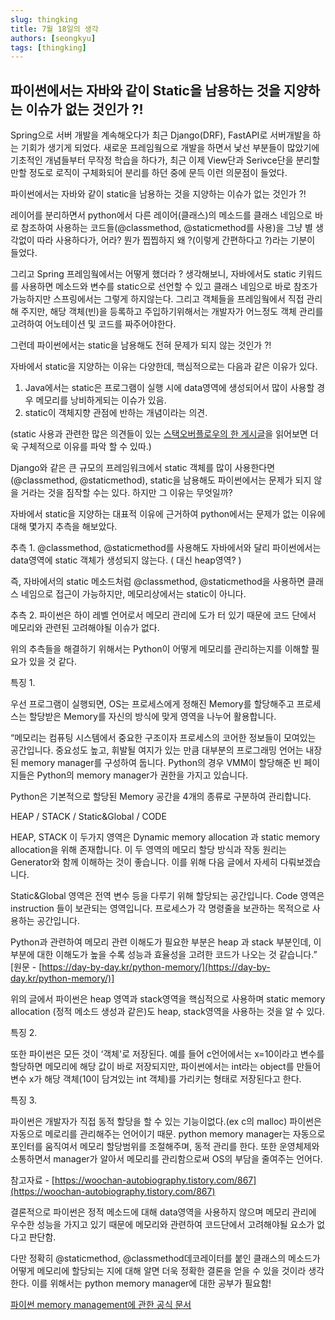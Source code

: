 ```yaml
---
slug: thingking
title: 7월 18일의 생각
authors: [seongkyu]
tags: [thingking]
---
```


## 파이썬에서는 자바와 같이 Static을 남용하는 것을 지양하는 이슈가 없는 것인가 ?!

Spring으로 서버 개발을 계속해오다가 최근 Django(DRF), FastAPI로 서버개발을 하는 기회가 생기게 되었다. 새로운 프레임웤으로 개발을 하면서 낯선 부분들이 많았기에 기초적인 개념들부터 무작정 학습을 하다가, 최근 이제 View단과 Serivce단을 분리할만할 정도로 로직이 구체화되어 분리를 하던 중에 문득 이런 의문점이 들었다.

파이썬에서는 자바와 같이 static을 남용하는 것을 지양하는 이슈가 없는 것인가 ?!

레이어를 분리하면서 python에서 다른 레이어(클래스)의 메소드를 클래스 네임으로 바로 참조하여 사용하는 코드들(@classmethod, @staticmethod를 사용)을 그냥 별 생각없이 따라 사용하다가, 어라? 뭔가 찝찝하지 왜 ?(이렇게 간편하다고 ?)라는 기분이 들었다.

그리고 Spring 프레임웤에서는 어떻게 했더라 ? 생각해보니, 자바에서도 static 키워드를 사용하면 메소드와 변수를 static으로 선언할 수 있고 클래스 네임으로 바로 참조가 가능하지만 스프링에서는 그렇게 하지않는다. 그리고 객체들을 프레임웤에서 직접 관리해 주지만, 해당 객체(빈)을 등록하고 주입하기위해서는 개발자가 어느정도 객체 관리를 고려하여 어노테이션 및 코드를 짜주어야한다.

그런데 파이썬에서는 static을 남용해도 전혀 문제가 되지 않는 것인가 ?!

자바에서 static을 지양하는 이유는 다양한데,  핵심적으로는 다음과 같은 이유가 있다.

1. Java에서는 static은 프로그램이 실행 시에 data영역에 생성되어서 많이 사용할 경우 메모리를 낭비하게되는 이슈가 있음.
2. static이 객체지향 관점에 반하는 개념이라는 의견.

(static 사용과 관련한 많은 의견들이 있는 [스택오버플로우의 한 게시글](https://stackoverflow.com/questions/7026507/why-are-static-variables-considered-evil%22)을 읽어보면 더욱 구체적으로 이유를 파악 할 수 있따.)

Django와 같은 큰 규모의 프레임워크에서 static 객체를 많이 사용한다면(@classmethod, @staticmethod), static을 남용해도 파이썬에서는 문제가 되지 않을 거라는 것을 짐작할 수는 있다. 하지만 그 이유는 무엇일까?

자바에서 static을 지양하는 대표적 이유에 근거하여 python에서는 문제가 없는 이유에 대해 몇가지 추측을 해보았다.

추측 1. @classmethod, @staticmethod를 사용해도 자바에서와 달리 파이썬에서는 data영역에 static 객체가 생성되지 않는다. ( 대신 heap영역? )

즉, 자바에서의 static 메소드처럼 @classmethod, @staticmethod을 사용하면 클래스 네임으로 접근이 가능하지만, 메모리상에서는 static이 아니다.

추측 2.  파이썬은 하이 레벨 언어로서 메모리 관리에 도가 터 있기 때문에 코드 단에서 메모리와 관련된 고려해야될 이슈가 없다.

위의 추측들을 해결하기 위해서는 Python이 어떻게 메모리를 관리하는지를 이해할 필요가 있을 것 같다.

특징 1.

우선 프로그램이 실행되면, OS는 프로세스에게 정해진 Memory를 할당해주고 프로세스는 할당받은 Memory를 자신의 방식에 맞게 영역을 나누어 활용합니다.

“메모리는 컴퓨팅 시스템에서 중요한 구조이자 프로세스의 코어한 정보들이 모여있는 공간입니다. 중요성도 높고, 휘발될 여지가 있는 만큼 대부분의 프로그래밍 언어는 내장된 memory manager를 구성하여 둡니다. Python의 경우 VMM이 할당해준 빈 페이지들은 Python의 memory manager가 권한을 가지고 있습니다.

Python은 기본적으로 할당된 Memory 공간을 4개의 종류로 구분하여 관리합니다.

HEAP / STACK / Static&Global / CODE

HEAP, STACK 이 두가지 영역은 Dynamic memory allocation 과 static memory allocation을 위해 존재합니다. 이 두 영역의 메모리 할당 방식과 작동 원리는 Generator와 함께 이해하는 것이 좋습니다. 이를 위해 다음 글에서 자세히 다뤄보겠습니다.

Static&Global 영역은 전역 변수 등을 다루기 위해 할당되는 공간입니다. Code 영역은 instruction 들이 보관되는 영역입니다. 프로세스가 각 명령줄을 보관하는 목적으로 사용하는 공간입니다.

Python과 관련하여 메모리 관련 이해도가 필요한 부분은 heap 과 stack 부분인데, 이 부분에 대한 이해도가 높을 수록 성능과 효율성을 고려한 코드가 나오는 것 같습니다.” [원문 - [https://day-by-day.kr/python-memory/](https://day-by-day.kr/python-memory/)]

위의 글에서 파이썬은 heap 영역과 stack영역을 핵심적으로 사용하며 static memory allocation (정적 메소드 생성과 같은)도 heap, stack영역을 사용하는 것을 알 수 있다.

특징 2.

또한 파이썬은 모든 것이 ‘객체'로 저장된다. 예를 들어 c언어에서는 x=10이라고 변수를 할당하면 메모리에 해당 값이 바로 저장되지만, 파이썬에서는 int라는 object를 만들어 변수 x가 해당 객체(10이 담겨있는 int 객체)를 가리키는 형태로 저장된다고 한다.

특징 3.

파이썬은 개발자가 직접 동적 할당을 할 수 있는 기능이없다.(ex c의 malloc) 파이썬은 자동으로 메로리를 관리해주는 언어이기 때문. python memory manager는 자동으로 포인터를 움직여서 메모리 할당범위를 조절해주며, 동적 관리를 한다. 또한 운영체제와 소통하면서 manager가 알아서 메모리를 관리함으로써 OS의 부담을 줄여주는 언어다.

참고자료 - [https://woochan-autobiography.tistory.com/867](https://woochan-autobiography.tistory.com/867)

결론적으로 파이썬은 정적 메소드에 대해 data영역을 사용하지 않으며 메모리 관리에 우수한 성능을 가지고 있기 때문에 메모리와 관련하여 코드단에서 고려해야될 요소가 없다고 판단함.

다만 정확히 @staticmethod, @classmethod데코레이터를 붙인 클래스의 메소드가 어떻게 메모리에 할당되는 지에 대해 알면 더욱 정확한 결론을 얻을 수 있을 것이라 생각한다. 이를 위해서는 python memory manager에 대한 공부가 필요함!

[파이썬 memory management에 관한 공식 문서](https://docs.python.org/3/c-api/memory.html#)
